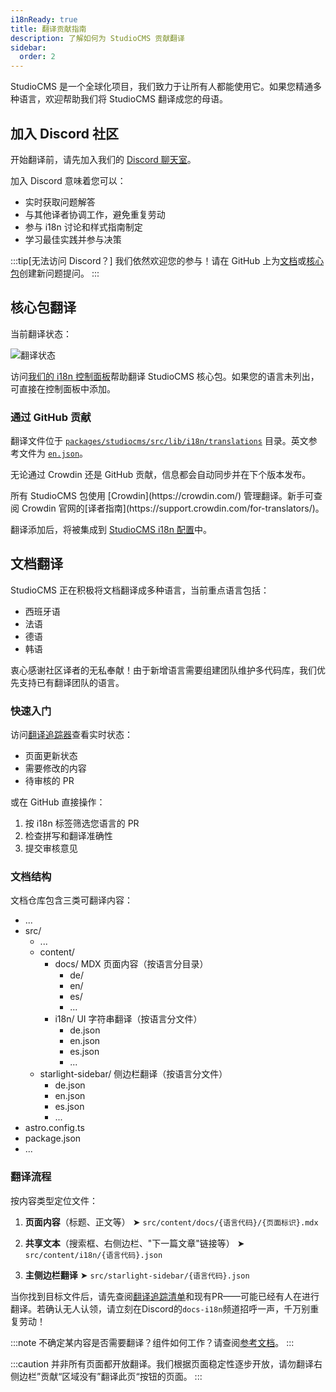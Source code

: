 ```yaml
---
i18nReady: true
title: 翻译贡献指南
description: 了解如何为 StudioCMS 贡献翻译
sidebar:
  order: 2
---
```



StudioCMS 是一个全球化项目，我们致力于让所有人都能使用它。如果您精通多种语言，欢迎帮助我们将 StudioCMS 翻译成您的母语。

## 加入 Discord 社区

开始翻译前，请先加入我们的 [Discord 聊天室](https://chat.studiocms.dev)。

加入 Discord 意味着您可以：
- 实时获取问题解答
- 与其他译者协调工作，避免重复劳动
- 参与 i18n 讨论和样式指南制定
- 学习最佳实践并参与决策

:::tip[无法访问 Discord？]
我们依然欢迎您的参与！请在 GitHub 上为[文档](https://github.com/withstudiocms/docs/issues/new/choose)或[核心包](https://github.com/withstudiocms/studiocms/issues/new/choose)创建新问题提问。
:::

## 核心包翻译

当前翻译状态：

<img src="https://badges.awesome-crowdin.com/translation-16993424-776180-update.png" alt="翻译状态" />

访问[我们的 i18n 控制面板](https://i18n.studiocms.dev)帮助翻译 StudioCMS 核心包。如果您的语言未列出，可直接在控制面板中添加。

### 通过 GitHub 贡献
翻译文件位于 [`packages/studiocms/src/lib/i18n/translations`](https://github.com/withstudiocms/studiocms/tree/main/packages/studiocms/src/lib/i18n/translations/) 目录。英文参考文件为 [`en.json`](https://github.com/withstudiocms/studiocms/blob/main/packages/studiocms/src/lib/i18n/translations/en.json)。

无论通过 Crowdin 还是 GitHub 贡献，信息都会自动同步并在下个版本发布。

<ReadMore>
所有 StudioCMS 包使用 [Crowdin](https://crowdin.com/) 管理翻译。新手可查阅 Crowdin 官网的[译者指南](https://support.crowdin.com/for-translators/)。
</ReadMore>

翻译添加后，将被集成到 [StudioCMS i18n 配置](https://github.com/withstudiocms/studiocms/blob/main/packages/studiocms/src/lib/i18n/index.ts#L8)中。

## 文档翻译

StudioCMS 正在积极将文档翻译成多种语言，当前重点语言包括：

- 西班牙语
- 法语
- 德语
- 韩语

衷心感谢社区译者的无私奉献！由于新增语言需要组建团队维护多代码库，我们优先支持已有翻译团队的语言。

### 快速入门

访问[翻译追踪器](https://i18n.docs.studiocms.dev)查看实时状态：
- 页面更新状态
- 需要修改的内容
- 待审核的 PR

或在 GitHub 直接操作：
1. 按 i18n 标签筛选您语言的 PR
2. 检查拼写和翻译准确性
3. 提交审核意见

### 文档结构

文档仓库包含三类可翻译内容：

<FileTree>

- ...
- src/
  - ...
  - content/
    - docs/ MDX 页面内容（按语言分目录）
      - de/
      - en/
      - es/
      - ...
    - i18n/ UI 字符串翻译（按语言分文件）
      - de.json
      - en.json
      - es.json
      - ...
  - starlight-sidebar/ 侧边栏翻译（按语言分文件）
    - de.json
    - en.json
    - es.json
    - ...
- astro.config.ts
- package.json
- ...

</FileTree>

### 翻译流程

按内容类型定位文件：
1. **页面内容**（标题、正文等）
   ➤ `src/content/docs/{语言代码}/{页面标识}.mdx`
   
2. **共享文本**（搜索框、右侧边栏、"下一篇文章"链接等）
   ➤ `src/content/i18n/{语言代码}.json`
   
3. **主侧边栏翻译**
   ➤ `src/starlight-sidebar/{语言代码}.json`

当你找到目标文件后，请先查阅[翻译追踪清单](https://i18n.docs.studiocms.dev/)和现有PR——可能已经有人在进行翻译。若确认无人认领，请立刻在Discord的`docs-i18n`频道招呼一声，千万别重复劳动！

:::note
不确定某内容是否需要翻译？组件如何工作？请查阅[参考文档](/zh-cn/config-reference/)。
:::

:::caution
并非所有页面都开放翻译。我们根据页面稳定性逐步开放，请勿翻译右侧边栏”贡献“区域没有”翻译此页“按钮的页面。
:::